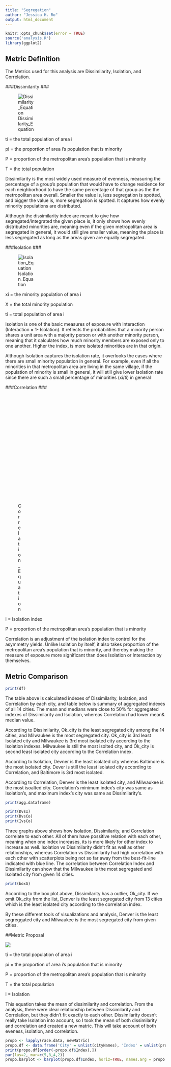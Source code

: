 ```yaml
---
title: "Segregation"
author: "Jessica H. Ro"
output: html_document
---
```


```r
knitr::opts_chunk$set(error = TRUE)
source('analysis.R')
library(ggplot2)
```

## Metric Definition

The Metrics used for this analysis are Dissimilarity, Isolation, and Correlation. 

###Dissimilarity ###
<div style = 'width:130px'>
![Dissimilarity_Equation](img/Dissimilarity.png)

</div>

ti =  the total population of area i

pi = the proportion of area i's population that is minority

P = proportion of the metropolitan area's population that is minority

T = the total population


Dissimilarity is the most widely used measure of evenness, measuring the percentage of a group's population that would have to change residence for each neighborhood to have the same percentage of that group as the the metropolitan area overall. Smaller the value is, less segregation is spotted, and bigger the value is, more segregation is spotted. It captures how evenly minority populations are distributed.

Although the dissimilarity index are meant to give how segregated/integrated the given place is, it only shows how evenly distributed minorities are, meaning even if the given metropolitan area is segregated in general, it would still give smaller value, meaning the place is less segregated as long as the areas given are equally segregated. 



###Isolation ###
<div style = 'width:130px'>
![Isolation_Equation](img/Isolation.png)
</div>

xi = the minority population of area i

X = the total minority population

ti = total population of area i

Isolation is one of the basic measures of exposure with Interaction (Interaction = 1- Isolation). It reflects the probabilities that a minority person shares a unit area with a majority person or with another minority person, meaning that it calculates how much minority members are exposed only to one another. Higher the index, is more isolated minorities are in that origin. 

Although Isolation captures the isolation rate, it overlooks the cases where there are small minority population in general. For example, even if all the minorities in that metropolitan area are living in the same village, if the population of minority is small in general, it will still give lower Isolation rate since there are such a small percentage of minorities (xi/ti) in general

###Correlation ###
<div style = 'width:70px'>
![Correlation_Equation](img/Correlation.png)
</div>

I = Isolation index

P = proportion of the metropolitan area's population that is minority

Correlation is an adjustment of the isolation index to control for the asymmetry yields. Unlike Isolation by itself, it also takes proportion of the metropolitan area's population that is minority, and thereby making the measure of exposure more significant than does Isolation or Interaction by themselves. 



## Metric Comparison

```r
print(df)
```

The table above is calculated indexes of Dissimilarity, Isolation, and Correlation by each city, and table below is summary of aggregated indexes of all 14 cities. The mean and medians were close to 50% for aggregated indexes of Dissimilarity and Isolation, whereas Correlation had lower mean& median value. 

According to Dissimilarity, Ok_city is the least segregated city among the 14 cities, and Milwaukee is the most segregated city. 
Ok_city is 3rd least Isolated city and Milwaukee is 3rd most isolated city according to the Isolation indexes. Milwaukee is still the most isolted city, and Ok_city is second least isolated city according to the Correlation index.

According to Isolation, Devner is the least isolated city whereas Baltimore is the most isolated city. Dever is still the least isolated city according to Correlation, and Baltimore is 3rd most isolated.

According to Correlation, Denver is the least isolated city, and Milwaukee is the most isoalted city. Correlation's minimum index's city was same as Isolation's, and maximum index's city was same as Dissimilarity's. 

```r
print(agg.dataframe)
```

```r
print(DvsI)
print(DvsCo)
print(IvsCo)
```
Three graphs above shows how Isolation, Dissimilarity, and Correlation correlate to each other. All of them have possitive relation with each other, meaning when one index increases, its is more likely for other index to increase as well. Isolation vs Dissimilarity didn't fit as well as other relationships, whereas Correlation vs Dissimilarity had high correlation with each other with scatterplots being not so far away from the best-fit-line indicated with blue line. The correlation between Correlation Index and Dissimilarity can show that the Milwaukee is the most segregated and Isolated city from given 14 cities.

```r
print(boxG)
```
According to the box plot above, Dissimilarity has a outlier, Ok_city. If we omit Ok_city from the list, Denver is the least segregated city from 13 cities which is the least isolated city according to the correlation index. 

By these different tools of visualizations and analysis, Denver is the least segreggated city and Milwaukee is the most segregated city from given cities.

##Metric Proposal
<div style = 'width:300px'>
![ ](img/new.png)
</div>


ti =  the total population of area i

pi = the proportion of area i's population that is minority

P = proportion of the metropolitan area's population that is minority

T = the total population

I = Isolation

This equation takes the mean of dissimilarity and correlation. From the analysis, there were clear relationship between Dissimilarity and Correlation, but they didn't fit exactly to each other. Dissimilarity doesn't really take Isolation into account, so I took the mean of both dissimilarity and correlation and created a new matric. This will take account of both eveness, isolation, and correlation. 


```r
propo <- lapply(race.data, newMatric)
propo.df <- data.frame('City' = unlist(cityNames), 'Index' = unlist(propo))
print(propo.df[order(-propo.df$Index),])
par(las=2, mar=c(5,8,4,2))
propo.barplot <- barplot(propo.df$Index, horiz=TRUE, names.arg = propo.df$City)
```



